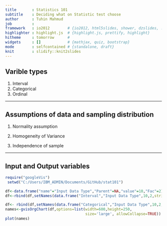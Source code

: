 ```yaml
---
title       : Statistics 101
subtitle    : Deciding what on Statistic test choose
author      : Tuhin Mahmud
job         : 
framework   : io2012        # {io2012, html5slides, shower, dzslides, ...}
highlighter : highlight.js  # {highlight.js, prettify, highlight}
hitheme     : tomorrow      # 
widgets     : []            # {mathjax, quiz, bootstrap}
mode        : selfcontained # {standalone, draft}
knit        : slidify::knit2slides
--- 
```


## Varible types 
1. Interval
2. Categorical
3. Ordinal


--- 

## Assumptions of data and sampling distribution

1. Normality assumption

2. Homogeneity of Variance 

3. Independence of sample

---

## Input and Output variables

```r
require("googleVis")
 setwd("C:/Users/IBM_ADMIN/Documents/GitHub/stat101")

```
```r
df<-data.frame("name"="Input Data Type","Parent"=NA,"value"=10,"Fac"=2)
df<-rbind(df,setNames(data.frame("Interval","Input Data Type",10,2,stringsAsFactors       = FALSE),names(df)))

df<- rbind(df,setNames(data.frame("Categorical","Input Data Type",10,2, stringsAsFactors       = FALSE),names(df)))
names<-gvisOrgChart(df,options=list(width=600,height=250,
                                    size='large', allowCollapse=TRUE))
plot(names)
```
